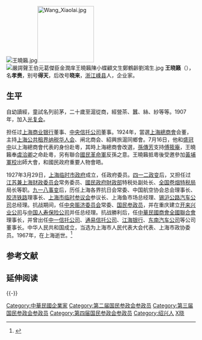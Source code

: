 [[File:王曉籟.jpg|thumb]][[File:Wang_Xiaolai.jpg|150px]]
[[File:嚴諤聲王伯元葛傑臣金潤庠王曉籟陳小蝶顧文生鄭鶴齡劉鴻生.jpg|thumb]]
'''王晓籁'''（{{bd|1886年||1967年|6月15日|catIdx=Wang王}}），名'''孝赉'''，别号'''得天'''，后改号'''晓来'''，[[浙江|浙江]][[嵊县|嵊县]]人，企业家。

==生平==
自幼讀經，童試名列前茅，二十歲至滬從商，經營茶、蠶、絲、紗等等。1907年，加入[[光复会|光复会]]。

担任过[[上海商业银行|上海商业银行]]董事、[[中央信托公司|中央信托公司]]董事。1924年，當選[[上海總商會|上海總商會]]会董，主持[[上海公共租界纳税华人会|上海公共租界纳税华人会]]、闸北商会、紹興旅滬同鄉會。7月16日，他和[[盛冠中|盛冠中]]以上海總商會代表的身份赴粵，其時上海總商會改選，[[孫傳芳|孫傳芳]]支持[[傅筱庵|傅筱庵]]，王曉籟奉[[虞洽卿|虞洽卿]]之命赴粵，另有聯合[[國民革命軍|國民革命軍]]反孫之意。王曉籟抵粵後受邀參加[[黃埔軍校|黃埔軍校]]出師大會，和國民政府重要人物會晤。

1927年3月29日，[[上海临时市政府|上海临时市政府]]成立，任政府委员。[[四一二政变|四一二政变]]后，又担任过[[江苏兼上海财政委员会|江苏兼上海财政委员会]]常务委员、[[中華民國財政部|國民政府財政部]]特税处副处长、[[全国卷烟特税局|全国卷烟特税局]]局长等职。[[九一八事变|九一八事变]]后，历任上海各界抗日会常委、中国航空协会总会理事长、[[胶济铁路|胶济铁路]]理事长、[[上海市临时参议会|上海市临时参议会]]参议长、上海鱼市场总经理、[[锡沪公路汽车公司|锡沪公路汽车公司]]总经理。抗战期间，任[[中央赈济委员会|中央赈济委员会]]常委、[[国民参政员|国民参政员]]，并在重庆建立[[开来兴业公司|开来兴业公司]]与[[中国人寿保险公司|中国人寿保险公司]]并任总经理。抗战勝利后，任[[中華民國全國商業總會|中華民國商會全國聯合會]]理事长，并曾出任[[中一信托公司|中一信托公司]]、[[通易信托公司|通易信托公司]]、[[江海银行|江海银行]]、[[东南汽车公司|东南汽车公司]]等公司董事长。中华人民共和国成立，当选为上海市人民代表大会代表、上海市政协委员。1967年，在上海逝世。<ref>{{cite web|url=http://www.shtong.gov.cn/newsite/node2/node4429/node4432/node70708/node70710/userobject1ai45558.html|title=王晓籁（1886～1967）|publisher=上海地方志办公室|accessdate=2019-04-20|archive-date=2016-06-27|archive-url=https://web.archive.org/web/20160627214833/http://www.shtong.gov.cn/Newsite/node2/node4429/node4432/node70708/node70710/userobject1ai45558.html|dead-url=no}}</ref>

== 参考文献 ==
{{Reflist}}

== 延伸阅读 ==
{{Wikisource further reading}}

{{-}}
{{上海市市长}}

{{DEFAULTSORT:Wang王}}

[[Category:中華民國企業家|Category:中華民國企業家]]
[[Category:第二届国民参政会参政员|Category:第二届国民参政会参政员]]
[[Category:第三届国民参政会参政员|Category:第三届国民参政会参政员]]
[[Category:第四届国民参政会参政员|Category:第四届国民参政会参政员]]
[[Category:绍兴人|Category:绍兴人]]
[[Category:王姓|X晓]]